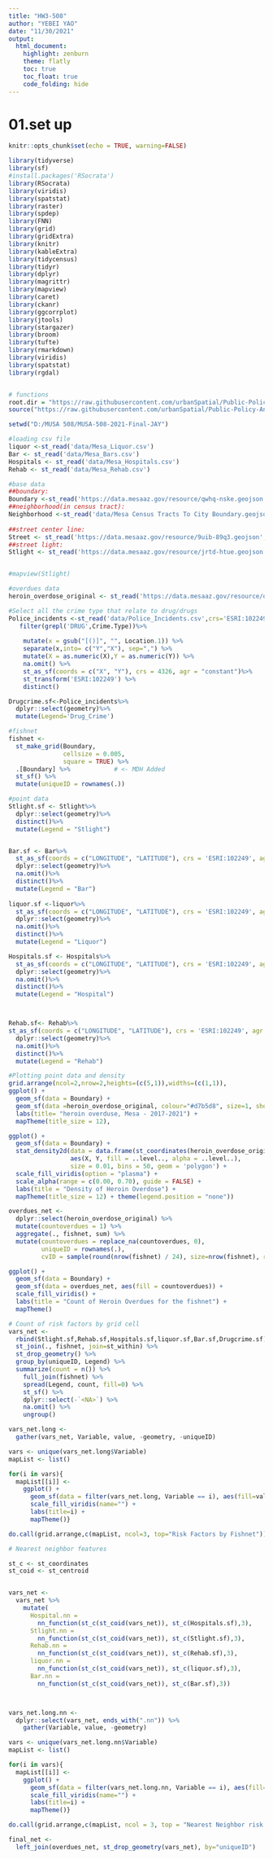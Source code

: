 ```yaml
---
title: "HW3-508"
author: "YEBEI YAO"
date: "11/30/2021"
output:
  html_document:
    highlight: zenburn
    theme: flatly
    toc: true
    toc_float: true
    code_folding: hide
---
```


**01.set up**
========================================
```r
knitr::opts_chunk$set(echo = TRUE, warning=FALSE)

library(tidyverse)
library(sf)
#install.packages('RSocrata')
library(RSocrata)
library(viridis)
library(spatstat)
library(raster)
library(spdep)
library(FNN)
library(grid)
library(gridExtra)
library(knitr)
library(kableExtra)
library(tidycensus)
library(tidyr)
library(dplyr)
library(magrittr)
library(mapview)
library(caret)
library(ckanr) 
library(ggcorrplot)
library(jtools)     
library(stargazer) 
library(broom)
library(tufte)
library(rmarkdown)
library(viridis)
library(spatstat) 
library(rgdal)


# functions
root.dir = "https://raw.githubusercontent.com/urbanSpatial/Public-Policy-Analytics-Landing/master/DATA/"
source("https://raw.githubusercontent.com/urbanSpatial/Public-Policy-Analytics-Landing/master/functions.r")

```


```r
setwd("D:/MUSA 508/MUSA-508-2021-Final-JAY")

#loading csv file
liquor <-st_read('data/Mesa_Liquor.csv')
Bar <- st_read('data/Mesa_Bars.csv')
Hospitals <- st_read('data/Mesa_Hospitals.csv')
Rehab <- st_read('data/Mesa_Rehab.csv')

#base data
##boundary:
Boundary <-st_read('https://data.mesaaz.gov/resource/qwhq-nske.geojson',crs='ESRI:102249')
##neighborhood(in census tract):
Neighborhood <-st_read('data/Mesa Census Tracts To City Boundary.geojson',crs='ESRI:102249')
  
##street center line:
Street <- st_read('https://data.mesaaz.gov/resource/9uib-89q3.geojson',crs='ESRI:102249')
##street light:
Stlight <- st_read('https://data.mesaaz.gov/resource/jrtd-htue.geojson',crs='ESRI:102249')


#mapview(Stlight)
```

```r
#overdues data
heroin_overdose_original <- st_read('https://data.mesaaz.gov/resource/qufy-tzv6.geojson',crs='ESRI:102249')
```

```r
#Select all the crime type that relate to drug/drugs
Police_incidents <-st_read('data/Police_Incidents.csv',crs='ESRI:102249')%>%
   filter(grepl('DRUG',Crime.Type))%>%
   
    mutate(x = gsub("[()]", "", Location.1)) %>%
    separate(x,into= c("Y","X"), sep=",") %>%
    mutate(X = as.numeric(X),Y = as.numeric(Y)) %>% 
    na.omit() %>%
    st_as_sf(coords = c("X", "Y"), crs = 4326, agr = "constant")%>%
    st_transform('ESRI:102249') %>% 
    distinct()

Drugcrime.sf<-Police_incidents%>% 
  dplyr::select(geometry)%>% 
  mutate(Legend='Drug_Crime')
```

```r
#fishnet
fishnet <- 
  st_make_grid(Boundary,
               cellsize = 0.005, 
               square = TRUE) %>%
  .[Boundary] %>%            # <- MDH Added
  st_sf() %>%
  mutate(uniqueID = rownames(.))

#point data
Stlight.sf <- Stlight%>%
  dplyr::select(geometry)%>%
  distinct()%>%
  mutate(Legend = "Stlight")


Bar.sf <- Bar%>%
  st_as_sf(coords = c("LONGITUDE", "LATITUDE"), crs = 'ESRI:102249', agr = "constant")%>%
  dplyr::select(geometry)%>%
  na.omit()%>%
  distinct()%>%
  mutate(Legend = "Bar")
  
liquor.sf <-liquor%>%
  st_as_sf(coords = c("LONGITUDE", "LATITUDE"), crs = 'ESRI:102249', agr = "constant")%>%
  dplyr::select(geometry)%>%
  na.omit()%>%
  distinct()%>%
  mutate(Legend = "Liquor")

Hospitals.sf <- Hospitals%>%
  st_as_sf(coords = c("LONGITUDE", "LATITUDE"), crs = 'ESRI:102249', agr = "constant")%>%
  dplyr::select(geometry)%>%
  na.omit()%>%
  distinct()%>%
  mutate(Legend = "Hospital")



Rehab.sf<- Rehab%>%
st_as_sf(coords = c("LONGITUDE", "LATITUDE"), crs = 'ESRI:102249', agr = "constant")%>%
  dplyr::select(geometry)%>%
  na.omit()%>%
  distinct()%>%
  mutate(Legend = "Rehab")

```

```r
#Plotting point data and density
grid.arrange(ncol=2,nrow=2,heights=(c(5,1)),widths=(c(1,1)),
ggplot() + 
  geom_sf(data = Boundary) +
  geom_sf(data =heroin_overdose_original, colour="#d7b5d8", size=1, show.legend = "point") +
  labs(title= "heroin overduse, Mesa - 2017-2021") +
  mapTheme(title_size = 12),

ggplot() + 
  geom_sf(data = Boundary) +
  stat_density2d(data = data.frame(st_coordinates(heroin_overdose_original)), 
                 aes(X, Y, fill = ..level.., alpha = ..level..),
                 size = 0.01, bins = 50, geom = 'polygon') +
  scale_fill_viridis(option = "plasma") +
  scale_alpha(range = c(0.00, 0.70), guide = FALSE) +
  labs(title = "Density of Heroin Overdose") +
  mapTheme(title_size = 12) + theme(legend.position = "none"))
```

```r
overdues_net <- 
  dplyr::select(heroin_overdose_original) %>% 
  mutate(countoverdues = 1) %>% 
  aggregate(., fishnet, sum) %>%
  mutate(countoverdues = replace_na(countoverdues, 0),
         uniqueID = rownames(.),
         cvID = sample(round(nrow(fishnet) / 24), size=nrow(fishnet), replace = TRUE))

ggplot() +
  geom_sf(data = Boundary) +
  geom_sf(data = overdues_net, aes(fill = countoverdues)) +
  scale_fill_viridis() +
  labs(title = "Count of Heroin Overdues for the fishnet") +
  mapTheme()
```

```r
# Count of risk factors by grid cell
vars_net <- 
  rbind(Stlight.sf,Rehab.sf,Hospitals.sf,liquor.sf,Bar.sf,Drugcrime.sf) %>%
  st_join(., fishnet, join=st_within) %>%
  st_drop_geometry() %>%
  group_by(uniqueID, Legend) %>%
  summarize(count = n()) %>%
    full_join(fishnet) %>%
    spread(Legend, count, fill=0) %>%
    st_sf() %>%
    dplyr::select(-`<NA>`) %>%
    na.omit() %>%
    ungroup()

vars_net.long <- 
  gather(vars_net, Variable, value, -geometry, -uniqueID)

vars <- unique(vars_net.long$Variable)
mapList <- list()

for(i in vars){
  mapList[[i]] <- 
    ggplot() +
      geom_sf(data = filter(vars_net.long, Variable == i), aes(fill=value), colour=NA) +
      scale_fill_viridis(name="") +
      labs(title=i) +
      mapTheme()}

do.call(grid.arrange,c(mapList, ncol=3, top="Risk Factors by Fishnet"))

```

```r
# Nearest neighbor features

st_c <- st_coordinates
st_coid <- st_centroid


vars_net <-
  vars_net %>%
    mutate(
      Hospital.nn =
        nn_function(st_c(st_coid(vars_net)), st_c(Hospitals.sf),3),
      Stlight.nn =
        nn_function(st_c(st_coid(vars_net)), st_c(Stlight.sf),3),
      Rehab.nn =
        nn_function(st_c(st_coid(vars_net)), st_c(Rehab.sf),3),
      liquor.nn =
        nn_function(st_c(st_coid(vars_net)), st_c(liquor.sf),3),
      Bar.nn =
        nn_function(st_c(st_coid(vars_net)), st_c(Bar.sf),3))



vars_net.long.nn <- 
  dplyr::select(vars_net, ends_with(".nn")) %>%
    gather(Variable, value, -geometry)

vars <- unique(vars_net.long.nn$Variable)
mapList <- list()

for(i in vars){
  mapList[[i]] <- 
    ggplot() +
      geom_sf(data = filter(vars_net.long.nn, Variable == i), aes(fill=value), colour=NA) +
      scale_fill_viridis(name="") +
      labs(title=i) +
      mapTheme()}

do.call(grid.arrange,c(mapList, ncol = 3, top = "Nearest Neighbor risk Factors by Fishnet"))


```
```r
final_net <-
  left_join(overdues_net, st_drop_geometry(vars_net), by="uniqueID") 



```